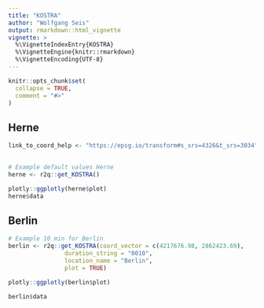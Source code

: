 ```yaml
---
title: "KOSTRA"
author: "Wolfgang Seis"
output: rmarkdown::html_vignette
vignette: >
  %\VignetteIndexEntry{KOSTRA}
  %\VignetteEngine{knitr::rmarkdown}
  %\VignetteEncoding{UTF-8}
---
```


```r
knitr::opts_chunk$set(
  collapse = TRUE,
  comment = "#>"
)
```

## Herne

```r
link_to_coord_help <- "https://epsg.io/transform#s_srs=4326&t_srs=3034"

 
# Example default values Herne
herne <- r2q::get_KOSTRA()

plotly::ggplotly(herne$plot)
herne$data
```

## Berlin

```r
# Example 10 min for Berlin
berlin <- r2q::get_KOSTRA(coord_vector = c(4217676.98, 2862423.69),
                duration_string = "0010",
                location_name = "Berlin", 
                plot = TRUE)

plotly::ggplotly(berlin$plot)

berlin$data
```